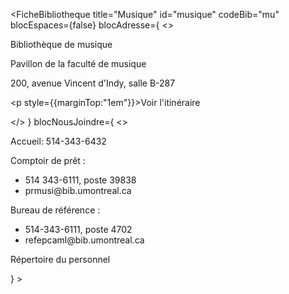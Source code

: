 
<FicheBibliotheque
  title="Musique"
  id="musique"
  codeBib="mu"
  blocEspaces={false}
  blocAdresse={
    <>
      <p>Bibliothèque de musique</p>
      <p>Pavillon de la faculté de musique</p>
      <p>200, avenue Vincent d'Indy,  salle B-287</p>
      <p style={{marginTop:"1em"}}><Link to="https://www.google.com/maps?ll=45.509273,-73.60857&z=15&t=m&hl=en&gl=US&mapclient=embed&q=Pavillon+de+la+Faculte+de+Musique+Av.+Vincent-D%27Indy+Outremont,+QC+H2V+2T2" Icon={ArrowSquareOutIcon}>Voir l'itinéraire</Link></p>
    </>
  }
  blocNousJoindre={
    <>

<p>Accueil: 514-343-6432</p>
    <p>Comptoir de prêt&nbsp;:</p>
      <ul style={{marginLeft:"1em"}}><li>514 343-6111, poste 39838</li>
      <li><Link to="mailto:prmusi@bib.umontreal.ca">prmusi@bib.umontreal.ca</Link></li></ul>
      <p>Bureau de référence&nbsp;:</p>
            <ul style={{marginLeft:"1em"}}><li>514-343-6111, poste 4702</li>
      <li><Link to="mailto:refepcaml@bib.umontreal.ca">refepcaml@bib.umontreal.ca</Link></li></ul>
      <p style={{marginTop:"1em"}}><Link to="../nous-joindre/notre-equipe" Icon>Répertoire du personnel</Link></p>
    </>
  }
>

</FicheBibliotheque>